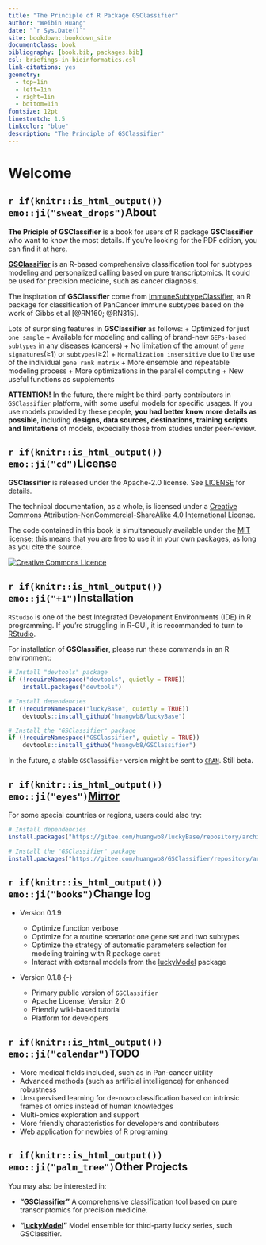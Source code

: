 ```yaml
--- 
title: "The Principle of R Package GSClassifier"
author: "Weibin Huang"
date: "`r Sys.Date()`"
site: bookdown::bookdown_site
documentclass: book
bibliography: [book.bib, packages.bib]
csl: briefings-in-bioinformatics.csl
link-citations: yes
geometry:
  - top=1in
  - left=1in
  - right=1in
  - bottom=1in
fontsize: 12pt
linestretch: 1.5
linkcolor: "blue"
description: "The Principle of GSClassifier"
---
```


# Welcome {-}

<!--

[GSClassifier](https://github.com/huangwb8/GSClassifier) is an R package for modeling and identification of Gene Expression Profiles (GEPs) subtypes. The detail of **GSClassifier** package usage had been demonstrated in [Github WiKi](https://github.com/huangwb8/GSClassifier/wiki). Here, we propose to introduce the principle of GSClassifier, including flowchart, **top scoring pairs (TSP)** algorithm, and batch effect control. 

emoji: https://github.com/rstudio/blogdown/issues/171

-->


## `r if(knitr::is_html_output()) emo::ji("sweat_drops")`About {-}

**The Priciple of GSClassifier** is a book for users of R package **GSClassifier** who want to know the most details. If you're looking for the PDF edition, you can find it at <a rel="pdf" href="https://github.com/huangwb8/GSClassifier.principle/blob/master/docs/GSClassifier.principle.pdf">here</a>.

[**GSClassifier**](https://github.com/huangwb8/GSClassifier) is an R-based comprehensive classification tool for subtypes modeling and personalized calling based on pure transcriptomics. It could be used for precision medicine, such as cancer diagnosis.

The inspiration of **GSClassifier** come from [ImmuneSubtypeClassifier](https://github.com/CRI-iAtlas/ImmuneSubtypeClassifier), an R package for classification of PanCancer immune subtypes based on the work of Gibbs et al [@RN160; @RN315].

Lots of surprising features in **GSClassifier** as follows: 
+ Optimized for just `one sample`
+ Available for modeling and calling of brand-new `GEPs-based subtypes` in any diseases (cancers)
+ No limitation of the amount of `gene signatures`(≥1) or `subtypes`(≥2)
+ `Normalization insensitive` due to the use of  the individual `gene rank matrix`
+ More ensemble and repeatable modeling process
+ More optimizations in the parallel computing
+ New useful functions as supplements

**ATTENTION!** In the future, there might be third-party contributors in `GSClassifier` platform, with some useful models for specific usages. If you use models provided by these people, **you had better know more details as possible**, including **designs, data sources, destinations, training scripts and limitations** of models, expecially those from studies under peer-review.

## `r if(knitr::is_html_output()) emo::ji("cd")`License {-}

**GSClassifier** is released under the Apache-2.0 license. See [LICENSE](https://github.com/huangwb8/GSClassifier/blob/master/license.txt) for details.

The technical documentation, as a whole, is licensed under a <a rel="license" href="http://creativecommons.org/licenses/by-nc-sa/4.0/">Creative Commons Attribution-NonCommercial-ShareAlike 4.0 International License</a>.

The code contained in this book is simultaneously available under the [MIT license](https://opensource.org/licenses/MIT); this means that you are free to use it in your own packages, as long as you cite the source.

<a rel="license" href="http://creativecommons.org/licenses/by-nc-sa/4.0/"><img alt="Creative Commons Licence" style="border-width:0" src="https://i.creativecommons.org/l/by-nc-sa/4.0/88x31.png" /></a>

## `r if(knitr::is_html_output()) emo::ji("+1")`Installation {-}

`RStudio` is one of the best Integrated Development Environments (IDE) in R programming. If you're struggling in R-GUI, it is recommanded to turn to [RStudio](https://www.rstudio.com/).

For installation of **GSClassifier**, please run these commands in an R environment: 

```R
# Install "devtools" package
if (!requireNamespace("devtools", quietly = TRUE))
    install.packages("devtools")

# Install dependencies
if (!requireNamespace("luckyBase", quietly = TRUE))
    devtools::install_github("huangwb8/luckyBase")

# Install the "GSClassifier" package
if (!requireNamespace("GSClassifier", quietly = TRUE))
    devtools::install_github("huangwb8/GSClassifier")
```

In the future, a stable `GSClassifier` version might be sent to [`CRAN`](https://cran.r-project.org/). Still beta.


## `r if(knitr::is_html_output()) emo::ji("eyes")`[Mirror](https://gitee.com/huangwb8/GSClassifier) {-}

For some special countries or regions, users could also try:

```R
# Install dependencies
install.packages("https://gitee.com/huangwb8/luckyBase/repository/archive/Primary?format=tar.gz", repos=NULL, method="libcurl")

# Install the "GSClassifier" package
install.packages("https://gitee.com/huangwb8/GSClassifier/repository/archive/Primary?format=tar.gz", repos=NULL, method="libcurl")
```

## `r if(knitr::is_html_output()) emo::ji("books")`Change log {-}

+ Version 0.1.9

  + Optimize function verbose
  + Optimize for a routine scenario: one gene set and two subtypes
  + Optimize the strategy of automatic parameters selection for modeling training with R package `caret`
  + Interact with external models from the [luckyModel](https://github.com/huangwb8/luckyModel) package

+ Version 0.1.8 {-}

  + Primary public version of `GSClassifier`
  + Apache License, Version 2.0
  + Friendly wiki-based tutorial
  + Platform for developers

## `r if(knitr::is_html_output()) emo::ji("calendar")`TODO {-}

+ More medical fields included, such as in Pan-cancer uitility
+ Advanced methods (such as artificial intelligence) for enhanced robustness
+ Unsupervised learning for de-novo classification based on intrinsic frames of omics instead of human knowledges
+ Multi-omics exploration and support
+ More friendly characteristics for developers and contributors
+ Web application for newbies of R programing

## `r if(knitr::is_html_output()) emo::ji("palm_tree")`Other Projects {-}

You may also be interested in:

* __"[GSClassifier](https://github.com/huangwb8/GSClassifier)"__ A comprehensive classification tool based on pure transcriptomics for precision medicine.

* __"[luckyModel](https://github.com/huangwb8/luckyModel)"__ Model ensemble for third-party lucky series, such GSClassifier.
